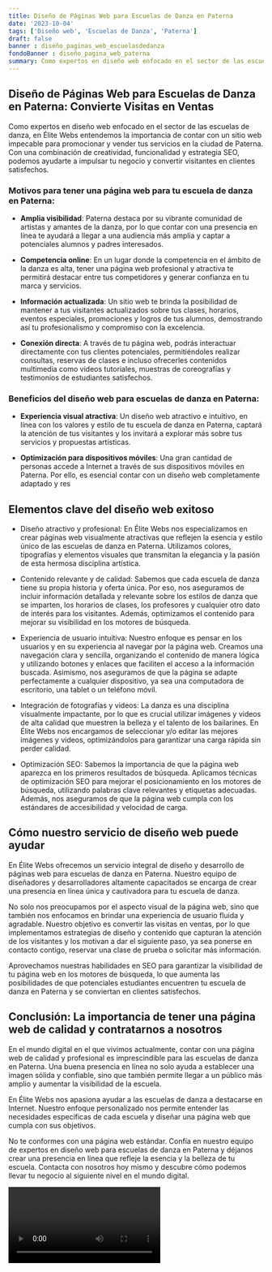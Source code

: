 ```yaml
---
title: Diseño de Páginas Web para Escuelas de Danza en Paterna
date: '2023-10-04'
tags: ['Diseño web', 'Escuelas de Danza', 'Paterna']
draft: false
banner : diseño_paginas_web_escuelasdedanza
fondoBanner : diseño_pagina_web_paterna
summary: Como expertos en diseño web enfocado en el sector de las escuelas de danza, en Élite Webs entendemos la importancia de contar con un sitio web impecable para promocionar y vender tus servicios en la ciudad de Paterna. Con una combinación de creatividad, funcionalidad y estrategia SEO, podemos ayudarte a impulsar tu negocio y convertir visitantes en clientes satisfechos.
---
```


## Diseño de Páginas Web para Escuelas de Danza en Paterna: Convierte Visitas en Ventas

Como expertos en diseño web enfocado en el sector de las escuelas de danza, en Élite Webs entendemos la importancia de contar con un sitio web impecable para promocionar y vender tus servicios en la ciudad de Paterna. Con una combinación de creatividad, funcionalidad y estrategia SEO, podemos ayudarte a impulsar tu negocio y convertir visitantes en clientes satisfechos.

### Motivos para tener una página web para tu escuela de danza en Paterna:

- **Amplia visibilidad**: Paterna destaca por su vibrante comunidad de artistas y amantes de la danza, por lo que contar con una presencia en línea te ayudará a llegar a una audiencia más amplia y captar a potenciales alumnos y padres interesados.

- **Competencia online**: En un lugar donde la competencia en el ámbito de la danza es alta, tener una página web profesional y atractiva te permitirá destacar entre tus competidores y generar confianza en tu marca y servicios.

- **Información actualizada**: Un sitio web te brinda la posibilidad de mantener a tus visitantes actualizados sobre tus clases, horarios, eventos especiales, promociones y logros de tus alumnos, demostrando así tu profesionalismo y compromiso con la excelencia.

- **Conexión directa**: A través de tu página web, podrás interactuar directamente con tus clientes potenciales, permitiéndoles realizar consultas, reservas de clases e incluso ofrecerles contenidos multimedia como videos tutoriales, muestras de coreografías y testimonios de estudiantes satisfechos.

### Beneficios del diseño web para escuelas de danza en Paterna:

- **Experiencia visual atractiva**: Un diseño web atractivo e intuitivo, en línea con los valores y estilo de tu escuela de danza en Paterna, captará la atención de tus visitantes y los invitará a explorar más sobre tus servicios y propuestas artísticas.

- **Optimización para dispositivos móviles**: Una gran cantidad de personas accede a Internet a través de sus dispositivos móviles en Paterna. Por ello, es esencial contar con un diseño web completamente adaptado y res

<GifSeo />

<Cta />

## Elementos clave del diseño web exitoso

- Diseño atractivo y profesional: En Élite Webs nos especializamos en crear páginas web visualmente atractivas que reflejen la esencia y estilo único de las escuelas de danza en Paterna. Utilizamos colores, tipografías y elementos visuales que transmitan la elegancia y la pasión de esta hermosa disciplina artística.

- Contenido relevante y de calidad: Sabemos que cada escuela de danza tiene su propia historia y oferta única. Por eso, nos aseguramos de incluir información detallada y relevante sobre los estilos de danza que se imparten, los horarios de clases, los profesores y cualquier otro dato de interés para los visitantes. Además, optimizamos el contenido para mejorar su visibilidad en los motores de búsqueda.

- Experiencia de usuario intuitiva: Nuestro enfoque es pensar en los usuarios y en su experiencia al navegar por la página web. Creamos una navegación clara y sencilla, organizando el contenido de manera lógica y utilizando botones y enlaces que faciliten el acceso a la información buscada. Asimismo, nos aseguramos de que la página se adapte perfectamente a cualquier dispositivo, ya sea una computadora de escritorio, una tablet o un teléfono móvil.

- Integración de fotografías y videos: La danza es una disciplina visualmente impactante, por lo que es crucial utilizar imágenes y videos de alta calidad que muestren la belleza y el talento de los bailarines. En Élite Webs nos encargamos de seleccionar y/o editar las mejores imágenes y videos, optimizándolos para garantizar una carga rápida sin perder calidad.

- Optimización SEO: Sabemos la importancia de que la página web aparezca en los primeros resultados de búsqueda. Aplicamos técnicas de optimización SEO para mejorar el posicionamiento en los motores de búsqueda, utilizando palabras clave relevantes y etiquetas adecuadas. Además, nos aseguramos de que la página web cumpla con los estándares de accesibilidad y velocidad de carga.

## Cómo nuestro servicio de diseño web puede ayudar

En Élite Webs ofrecemos un servicio integral de diseño y desarrollo de páginas web para escuelas de danza en Paterna. Nuestro equipo de diseñadores y desarrolladores altamente capacitados se encarga de crear una presencia en línea única y cautivadora para tu escuela de danza.

No solo nos preocupamos por el aspecto visual de la página web, sino que también nos enfocamos en brindar una experiencia de usuario fluida y agradable. Nuestro objetivo es convertir las visitas en ventas, por lo que implementamos estrategias de diseño y contenido que capturan la atención de los visitantes y los motivan a dar el siguiente paso, ya sea ponerse en contacto contigo, reservar una clase de prueba o solicitar más información.

Aprovechamos nuestras habilidades en SEO para garantizar la visibilidad de tu página web en los motores de búsqueda, lo que aumenta las posibilidades de que potenciales estudiantes encuentren tu escuela de danza en Paterna y se conviertan en clientes satisfechos.

## Conclusión: La importancia de tener una página web de calidad y contratarnos a nosotros

En el mundo digital en el que vivimos actualmente, contar con una página web de calidad y profesional es imprescindible para las escuelas de danza en Paterna. Una buena presencia en línea no solo ayuda a establecer una imagen sólida y confiable, sino que también permite llegar a un público más amplio y aumentar la visibilidad de la escuela.

En Élite Webs nos apasiona ayudar a las escuelas de danza a destacarse en Internet. Nuestro enfoque personalizado nos permite entender las necesidades específicas de cada escuela y diseñar una página web que cumpla con sus objetivos.

No te conformes con una página web estándar. Confía en nuestro equipo de expertos en diseño web para escuelas de danza en Paterna y déjanos crear una presencia en línea que refleje la esencia y la belleza de tu escuela. Contacta con nosotros hoy mismo y descubre cómo podemos llevar tu negocio al siguiente nivel en el mundo digital.

<Video />

<CtaBot job='Escuelas de Danza' city='Paterna'/>

<Gmaps query='Paterna+españa+maps' />